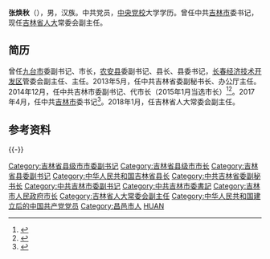 '''张焕秋'''（{{bd|1962年|12月||catIdx=Z张}}），男，汉族。中共党员，[[中央党校|中央党校]]大学学历。曾任中共[[吉林市|吉林市]]委书记，现任[[吉林省人大|吉林省人大]]常委会副主任。

== 简历 ==

曾任[[九台市|九台市]]委副书记、市长，[[农安县|农安县]]委副书记、县长、县委书记，[[长春经济技术开发区|长春经济技术开发区]]管委会副主任、主任。2013年5月，任中共吉林省委副秘书长、办公厅主任。2014年12月，任中共吉林市委副书记、代市长（2015年1月当选市长）<ref >{{cite web |url=http://district.ce.cn/newarea/sddy/201501/23/t20150123_4419023.shtml |language= |title=张焕秋当选吉林市市长 前任赵静波已升任市委书记 |publisher=中国经济网 |date=2015年1月23日 |accessdate= |archive-date=2019年5月20日 |archive-url=https://web.archive.org/web/20190520060157/http://district.ce.cn/newarea/sddy/201501/23/t20150123_4419023.shtml }}</ref><ref>{{cite news|title=吉林省吉林市市委副书记、市长张焕秋拟任市（州）党委正职|url=http://www.thepaper.cn/newsDetail_forward_1657670|accessdate=2017-04-08|newspaper=澎湃新闻|archive-date=2019-05-19|archive-url=https://web.archive.org/web/20190519124207/http://www.thepaper.cn/newsDetail_forward_1657670}}</ref>。2017年4月，任中共[[吉林市|吉林市]]委书记<ref >{{cite web |url=http://district.ce.cn/newarea/sddy/201704/17/t20170417_22041609.shtml |language= |title=张焕秋任吉林市委书记 赵静波不再担任(简历) |publisher=中国经济网 |date=2017年4月17日 |accessdate= |archive-date=2019年5月19日 |archive-url=https://web.archive.org/web/20190519070305/http://district.ce.cn/newarea/sddy/201704/17/t20170417_22041609.shtml }}</ref>。2018年1月，任吉林省人大常委会副主任。

== 参考资料 ==
{{reflist}}

{{-}}
{{start box}}
{{s-ppo|cpc}}
{{s-before|[[赵静波|赵静波]]}}
{{s-title|[[中国共产党吉林市委员会|中国共产党吉林市委员会]]书记|2017年4月－2018年2月}}
{{s-after|[[王庭凱|王庭凱]]}}
{{s-gov|prc}}
{{s-before|[[赵静波|赵静波]]}}
{{s-title|[[吉林市人民政府|吉林市人民政府]]市长|2014年12月－2017年7月}}
{{s-after|[[刘非_(1969年)|刘非]]}}
{{end box}}

{{吉林省领导人}}
{{吉林市市长|nocat}}

{{DEFAULTSORT:Z张}}
[[Category:吉林省县级市市委副书记|Category:吉林省县级市市委副书记]]
[[Category:吉林省县级市市长|Category:吉林省县级市市长]]
[[Category:吉林省县委副书记|Category:吉林省县委副书记]]
[[Category:中华人民共和国吉林省县长|Category:中华人民共和国吉林省县长]]
[[Category:中共吉林省委副秘书长|Category:中共吉林省委副秘书长]]
[[Category:中共吉林市委副书记|Category:中共吉林市委副书记]]
[[Category:中共吉林市委書記|Category:中共吉林市委書記]]
[[Category:吉林市人民政府市长|Category:吉林市人民政府市长]]
[[Category:吉林省人大常委会副主任|Category:吉林省人大常委会副主任]]
[[Category:中华人民共和国建立后的中国共产党党员|Category:中华人民共和国建立后的中国共产党党员]]
[[Category:昌邑市人|Category:昌邑市人]]
[[Category:张姓|HUAN]]